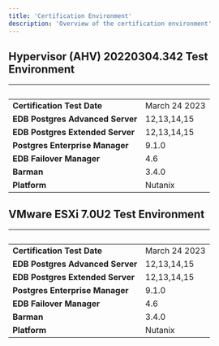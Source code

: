 ```yaml
---
title: 'Certification Environment'
description: 'Overview of the certification environment'
---
```


## Hypervisor (AHV) 20220304.342 Test Environment
|  &nbsp;    | &nbsp; |
| ----------- | ----------- |
| **Certification Test Date**      | March 24 2023       |
| **EDB Postgres Advanced Server**  |  12,13,14,15     |
| **EDB Postgres Extended Server**  |  12,13,14,15     |
| **Postgres Enterprise Manager**      |  9.1.0      |
| **EDB Failover Manager**      |  4.6      |
| **Barman**      |  3.4.0      |
| **Platform**  | Nutanix     |


## VMware ESXi  7.0U2 Test Environment
|  &nbsp;    | &nbsp; |
| ----------- | ----------- |
| **Certification Test Date**      | March 24 2023       |
| **EDB Postgres Advanced Server**  |  12,13,14,15     |
| **EDB Postgres Extended Server**  |  12,13,14,15     |
| **Postgres Enterprise Manager**      |  9.1.0      |
| **EDB Failover Manager**      |  4.6      |
| **Barman**      |  3.4.0      |
| **Platform**  | Nutanix     |
